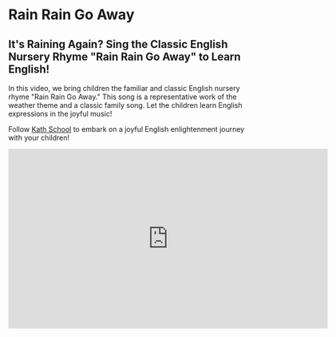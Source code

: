 # Rain Rain Go Away

## It's Raining Again? Sing the Classic English Nursery Rhyme "Rain Rain Go Away" to Learn English!

In this video, we bring children the familiar and classic English nursery rhyme "Rain Rain Go Away." This song is a representative work of the weather theme and a classic family song. Let the children learn English expressions in the joyful music!

Follow [Kath School](https://space.bilibili.com/20797715) to embark on a joyful English enlightenment journey with your children!

<iframe
  src="https://player.bilibili.com/player.html?bvid=BV1ah411F7vH&cid=1&page=1"
  scrolling="no"
  border="0"
  frameborder="no"
  framespacing="0"
  allowfullscreen="true"
  width="640"
  height="360"
></iframe>
